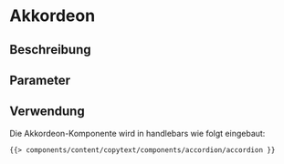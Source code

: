 
<Meta of={AccordionStories} />

# Akkordeon

## Beschreibung


## Parameter


<ArgsTable story="default" />

## Verwendung

Die Akkordeon-Komponente wird in handlebars wie folgt eingebaut:

```html
{{> components/content/copytext/components/accordion/accordion }}
```

<Canvas withToolbar>
    <Story of={AccordionStories.Default} />
</Canvas>
